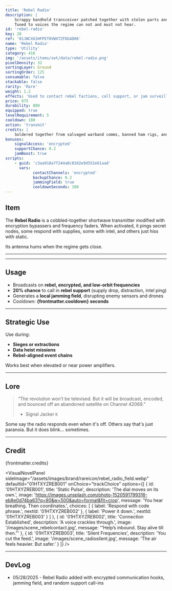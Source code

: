 ```yaml
---
title: 'Rebel Radio'
description: |
    Scrappy handheld transceiver patched together with stolen parts and righteous fury.
    Tuned to voices the regime can not and must not hear.
id: 'rebel-radio'
key: 28
ref: '01JWCX61HFPET0VWXTZFDG4D06'
name: 'Rebel Radio'
type: 'Utility'
category: 416
img: '/assets/items/set/data/rebel-radio.png'
pixelDensity: 32
sortingLayer: Ground
sortingOrder: 125
consumable: false
stackable: false
rarity: 'Rare'
weight: 1.2
effects: 'Used to contact rebel factions, call support, or jam surveillance signals.'
price: 975
durability: 800
equipped: true
levelRequirement: 5
cooldown: 180
action: 'transmit'
credits: |
    Soldered together from salvaged warband comms, banned ham rigs, and a hope-fueled battery. Broadcast range limited by orbital interference. Pixel art by KBVE Workshop.
bonuses:
    signalAccess: 'encrypted'
    supportChance: 0.2
    jamBoost: true
scripts:
    - guid: 'c3aa918a7f244a0c83d2e9d552e61aad'
      vars:
            contactChannels: 'encrypted'
            backupChance: 0.2
            jammingField: true
            cooldownSeconds: 180
---
```



## Item

The **Rebel Radio** is a cobbled-together shortwave transmitter modified with encryption bypassers and frequency faders.
When activated, it pings secret nodes, some respond with supplies, some with intel, and others just hiss with static.

Its antenna hums when the regime gets close.

---

<ItemDBPanel data={frontmatter} />

---

## Usage

- Broadcasts on **rebel, encrypted, and low-orbit frequencies**  
- **20% chance** to call in **rebel support** (supply drop, distraction, intel ping)  
- Generates a **local jamming field**, disrupting enemy sensors and drones  
- Cooldown: **{frontmatter.cooldown} seconds**

---

## Strategic Use

Use during:
- **Sieges or extractions**  
- **Data heist missions**  
- **Rebel-aligned event chains**

Works best when elevated or near power amplifiers.

---

## Lore

> “The revolution won't be televised. But it will be broadcast, encoded, and bounced off an abandoned satellite on Channel 42069.”  
> - Signal Jacker `K`

Some say the radio responds even when it's off.
Others say that's just paranoia. 
But it does blink... sometimes.

---

## Credit

{frontmatter.credits}

<VisualNovelPanel
  sideImage="/assets/images/brand/rareicon/rebel_radio_field.webp"
  defaultId="01HTXYZREB001"
  onChoice="trackChoice"
  options={[
    {
      id: '01HTXYZREB001',
      title: 'Static Pulse',
      description: 'The dial moves on its own.',
      image: 'https://images.unsplash.com/photo-1520591799316-eb8e0d74ba63?q=80&w=500&auto=format&fit=crop',
      message: 'You hear breathing. Then coordinates.',
      choices: [
        { label: 'Respond with code phrase.', nextId: '01HTXYZREB002' },
        { label: 'Power it down.', nextId: '01HTXYZREB003' }
      ]
    },
    {
      id: '01HTXYZREB002',
      title: 'Connection Established',
      description: 'A voice crackles through.',
      image: '/images/scene_rebelcontact.jpg',
      message: '“Help’s inbound. Stay alive till then.”'
    },
    {
      id: '01HTXYZREB003',
      title: 'Silent Frequencies',
      description: 'You cut the feed.',
      image: '/images/scene_radiosilent.jpg',
      message: 'The air feels heavier. But safer.'
    }
  ]}
/>

---

## DevLog

- 05/28/2025 - Rebel Radio added with encrypted communication hooks, jamming field, and random support call-ins
